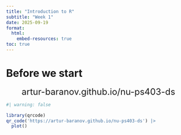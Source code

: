 ```yaml
---
title: "Introduction to R"
subtitle: "Week 1"
date: 2025-09-19
format: 
  html:
    embed-resources: true
toc: true
---
```


# Before we start

<center style="font-size:24px">artur-baranov.github.io/nu-ps403-ds</center>

```r
#| warning: false

library(qrcode)
qr_code('https://artur-baranov.github.io/nu-ps403-ds') |>
  plot()
```

